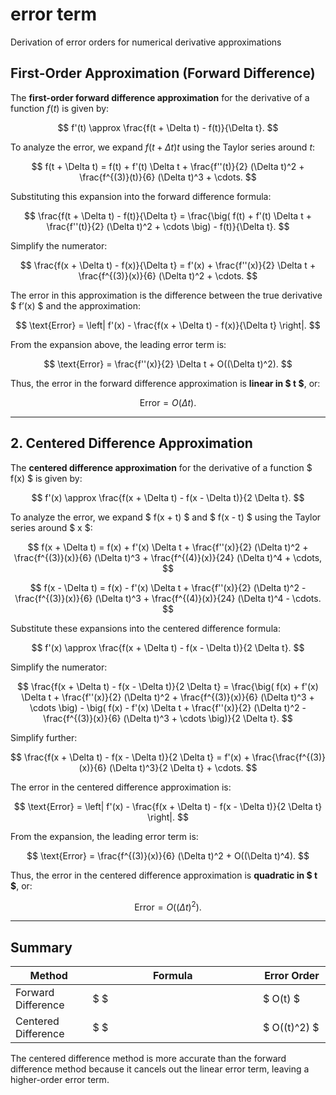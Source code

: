 # error term

Derivation of error orders for numerical derivative approximations

## First-Order Approximation (Forward Difference)

The **first-order forward difference approximation** for the derivative of a function $f(t)$ is given by:

$$
f'(t) \approx \frac{f(t + \Delta t) - f(t)}{\Delta t}.
$$

To analyze the error, we expand $f(t + \Delta t)t$ using the Taylor series around $t$:

$$
f(t + \Delta t) = f(t) + f'(t) \Delta t + \frac{f''(t)}{2} (\Delta t)^2 + \frac{f^{(3)}(t)}{6} (\Delta t)^3 + \cdots.
$$

Substituting this expansion into the forward difference formula:

$$
\frac{f(t + \Delta t) - f(t)}{\Delta t} = \frac{\big( f(t) + f'(t) \Delta t + \frac{f''(t)}{2} (\Delta t)^2 + \cdots \big) - f(t)}{\Delta t}.
$$

Simplify the numerator:

$$
\frac{f(x + \Delta t) - f(x)}{\Delta t} = f'(x) + \frac{f''(x)}{2} \Delta t + \frac{f^{(3)}(x)}{6} (\Delta t)^2 + \cdots.
$$

The error in this approximation is the difference between the true derivative $ f'(x) $ and the approximation:

$$
\text{Error} = \left| f'(x) - \frac{f(x + \Delta t) - f(x)}{\Delta t} \right|.
$$

From the expansion above, the leading error term is:

$$
\text{Error} = \frac{f''(x)}{2} \Delta t + O((\Delta t)^2).
$$

Thus, the error in the forward difference approximation is **linear in $ \Delta t $**, or:

$$
\text{Error} = O(\Delta t).
$$

---

## 2. Centered Difference Approximation

The **centered difference approximation** for the derivative of a function $ f(x) $ is given by:

$$
f'(x) \approx \frac{f(x + \Delta t) - f(x - \Delta t)}{2 \Delta t}.
$$

To analyze the error, we expand $ f(x + \Delta t) $ and $ f(x - \Delta t) $ using the Taylor series around $ x $:

$$
f(x + \Delta t) = f(x) + f'(x) \Delta t + \frac{f''(x)}{2} (\Delta t)^2 + \frac{f^{(3)}(x)}{6} (\Delta t)^3 + \frac{f^{(4)}(x)}{24} (\Delta t)^4 + \cdots,
$$

$$
f(x - \Delta t) = f(x) - f'(x) \Delta t + \frac{f''(x)}{2} (\Delta t)^2 - \frac{f^{(3)}(x)}{6} (\Delta t)^3 + \frac{f^{(4)}(x)}{24} (\Delta t)^4 - \cdots.
$$

Substitute these expansions into the centered difference formula:

$$
f'(x) \approx \frac{f(x + \Delta t) - f(x - \Delta t)}{2 \Delta t}.
$$

Simplify the numerator:

$$
\frac{f(x + \Delta t) - f(x - \Delta t)}{2 \Delta t} = \frac{\big( f(x) + f'(x) \Delta t + \frac{f''(x)}{2} (\Delta t)^2 + \frac{f^{(3)}(x)}{6} (\Delta t)^3 + \cdots \big) 
- \big( f(x) - f'(x) \Delta t + \frac{f''(x)}{2} (\Delta t)^2 - \frac{f^{(3)}(x)}{6} (\Delta t)^3 + \cdots \big)}{2 \Delta t}.
$$

Simplify further:

$$
\frac{f(x + \Delta t) - f(x - \Delta t)}{2 \Delta t} = f'(x) + \frac{\frac{f^{(3)}(x)}{6} (\Delta t)^3}{2 \Delta t} + \cdots.
$$

The error in the centered difference approximation is:

$$
\text{Error} = \left| f'(x) - \frac{f(x + \Delta t) - f(x - \Delta t)}{2 \Delta t} \right|.
$$

From the expansion, the leading error term is:

$$
\text{Error} = \frac{f^{(3)}(x)}{6} (\Delta t)^2 + O((\Delta t)^4).
$$

Thus, the error in the centered difference approximation is **quadratic in $ \Delta t $**, or:

$$
\text{Error} = O((\Delta t)^2).
$$

---

## Summary

| Method                | Formula                                           | Error Order        |
|-----------------------|--------------------------------------------------|--------------------|
| Forward Difference    | $ \frac{f(x + \Delta t) - f(x)}{\Delta t} $   | $ O(\Delta t) $  |
| Centered Difference   | $ \frac{f(x + \Delta t) - f(x - \Delta t)}{2 \Delta t} $ | $ O((\Delta t)^2) $ |

The centered difference method is more accurate than the forward difference method because it cancels out the linear error term, leaving a higher-order error term.
